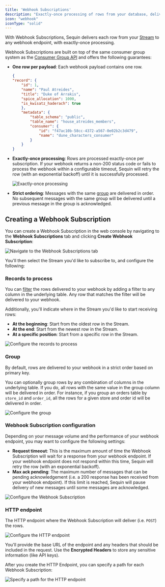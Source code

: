 ```yaml
---
title: 'Webhook Subscriptions'
description: "Exactly-once processing of rows from your database, delivered via webhook"
icon: "webhook"
iconType: "solid"
---
```


With Webhook Subscriptions, Sequin delivers each row from your [Stream](/how-sequin-works#streams) to any webhook endpoint, with exactly-once processing.

Webhook Subscriptions are built on top of the same consumer group system as the [Consumer Group API](/consume/consume-api/overview) and offers the following guarantees:

- **One row per payload**: Each webhook payload contains one row.
    ```json payload.json
    {
    "record": {
        "id": 1,
        "name": "Paul Atreides",
        "title": "Duke of Arrakis",
        "spice_allocation": 1000,
        "is_kwisatz_haderach": true
        },
        "metadata": {
            "table_schema": "public",
            "table_name": "house_atreides_members",
            "consumer": {
                "id": "f47ac10b-58cc-4372-a567-0e02b2c3d479",
                "name": "dune_characters_consumer"
            }
        }
    }
    ```
- **Exactly-once processing**: Rows are processed exactly-once per subscription. If your webhook returns a non-200 status code or fails to process the webhook within a configurable timeout, Sequin will retry the row (with an exponential backoff) until it is successfully processed.

    <Frame>
      <img src="/images/consume/webhooks/sequence-diagram.png" alt="Exactly-once processing" />
    </Frame>


- **Strict ordering**: Messages with the same [group](how-sequin-works#grouping) are delivered in order. No subsequent messages with the same group will be delivered until a previous message in the group is acknowledged.

## Creating a Webhook Subscription

You can create a Webhook Subscription in the web console by navigating to the **Webhook Subscriptions** tab and clicking **Create Webhook Subscription**:

<Frame>
  <img src="/images/consume/webhooks/webhook-tab.png" alt="Navigate to the Webhook Subscriptions tab" />
</Frame>


You'll then select the Stream you'd like to subscribe to, and configure the following:

### Records to process

You can [filter](/how-sequin-works#filtering) the rows delivered to your webhook by adding a filter to any column in the underlying table. Any row that matches the filter will be delivered to your webhook.

Additionally, you'll indicate where in the Stream you'd like to start receiving rows:
- **At the beginning**: Start from the oldest row in the Stream.
- **At the end**: Start from the newest row in the Stream.
- **At a specific position**: Start from a specific row in the Stream.

<Frame>
  <img src="/images/consume/webhooks/records-to-process.png" alt="Configure the records to process" />
</Frame>

### Group

By default, rows are delivered to your webhook in a strict order based on primary key.

You can optionally group rows by any combination of columns in the underlying table. If you do, all rows with the same value in the group column will be delivered in order. For instance, if you group an orders table by `store_id` and `order_id`, all the rows for a given store and order id will be delivered in order.

<Frame>
  <img src="/images/consume/webhooks/grouping.png" alt="Configure the group" />
</Frame>

### Webhook Subscription configuration

Depending on your message volume and the performance of your webhook endpoint, you may want to configure the following settings:

- **Request timeout**: This is the maximum amount of time the Webhook Subscription will wait for a response from your webhook endpoint. If your webhook endpoint does not respond within this time, Sequin will retry the row (with an exponential backoff).
- **Max ack pending**: The maximum number of messages that can be pending acknowledgement (i.e. a 200 response has been received from your webhook endpoint). If this limit is reached, Sequin will pause delivery of new messages until some messages are acknowledged.

<Frame>
  <img src="/images/consume/webhooks/config.png" alt="Configure the Webhook Subscription" />
</Frame>

### HTTP endpoint

The HTTP endpoint where the Webhook Subscription will deliver (i.e. `POST`) the rows.

<Frame>
  <img src="/images/consume/webhooks/http-endpoint.png" alt="Configure the HTTP endpoint" />
</Frame>

You'll provide the base URL of the endpoint and any headers that should be included in the request. Use the **Encrypted Headers** to store any sensitive information (like API keys).

After you create the HTTP Endpoint, you can specify a path for each Webhook Subscription:

<Frame>
  <img src="/images/consume/webhooks/path.png" alt="Specify a path for the HTTP endpoint" />
</Frame>


